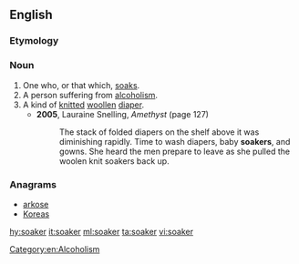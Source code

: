 ==English==

===Etymology===
{{suffix|soak|er|lang=en}}

===Noun===
{{en-noun}}

# One who, or that which, [[soak]]s.
# A person suffering from [[alcoholism]].
# A kind of [[knit]]ted [[woollen]] [[diaper]].
#* '''2005''', Lauraine Snelling, ''Amethyst'' (page 127)
#*: The stack of folded diapers on the shelf above it was diminishing rapidly. Time to wash diapers, baby '''soakers''', and gowns. She heard the men prepare to leave as she pulled the woolen knit soakers back up.

[[Category:en:Alcoholism]]

===Anagrams===
* [[arkose#English|arkose]]
* [[Koreas#English|Koreas]]

[[hy:soaker]]
[[it:soaker]]
[[ml:soaker]]
[[ta:soaker]]
[[vi:soaker]]